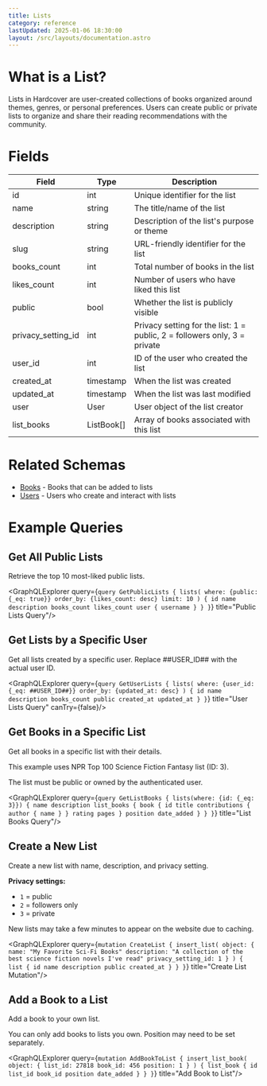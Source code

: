 ```yaml
---
title: Lists
category: reference
lastUpdated: 2025-01-06 18:30:00
layout: /src/layouts/documentation.astro
---
```



# What is a List?

Lists in Hardcover are user-created collections of books organized around themes, genres, or personal preferences. Users can create public or private lists to organize and share their reading recommendations with the community.

# Fields

<table>
    <thead>
    <tr>
        <th>Field</th>
        <th>Type</th>
        <th>Description</th>
    </tr>
    </thead>
    <tbody>
    <tr>
        <td>id</td>
        <td>int</td>
        <td>Unique identifier for the list</td>
    </tr>
    <tr>
        <td>name</td>
        <td>string</td>
        <td>The title/name of the list</td>
    </tr>
    <tr>
        <td>description</td>
        <td>string</td>
        <td>Description of the list's purpose or theme</td>
    </tr>
    <tr>
        <td>slug</td>
        <td>string</td>
        <td>URL-friendly identifier for the list</td>
    </tr>
    <tr>
        <td>books_count</td>
        <td>int</td>
        <td>Total number of books in the list</td>
    </tr>
    <tr>
        <td>likes_count</td>
        <td>int</td>
        <td>Number of users who have liked this list</td>
    </tr>
    <tr>
        <td>public</td>
        <td>bool</td>
        <td>Whether the list is publicly visible</td>
    </tr>
    <tr>
        <td>privacy_setting_id</td>
        <td>int</td>
        <td>Privacy setting for the list: 1 = public, 2 = followers only, 3 = private</td>
    </tr>
    <tr>
        <td>user_id</td>
        <td>int</td>
        <td>ID of the user who created the list</td>
    </tr>
    <tr>
        <td>created_at</td>
        <td>timestamp</td>
        <td>When the list was created</td>
    </tr>
    <tr>
        <td>updated_at</td>
        <td>timestamp</td>
        <td>When the list was last modified</td>
    </tr>
    <tr>
        <td>user</td>
        <td>User</td>
        <td>User object of the list creator</td>
    </tr>
    <tr>
        <td>list_books</td>
        <td>ListBook[]</td>
        <td>Array of books associated with this list</td>
    </tr>
    </tbody>
</table>

# Related Schemas

- [Books](/api/graphql/schemas/books) - Books that can be added to lists
- [Users](/api/graphql/schemas/users) - Users who create and interact with lists

# Example Queries

## Get All Public Lists

Retrieve the top 10 most-liked public lists.

<GraphQLExplorer query={`
query GetPublicLists {
    lists(
        where: {public: {_eq: true}}
        order_by: {likes_count: desc}
        limit: 10
    ) {
        id
        name
        description
        books_count
        likes_count
        user {
            username
        }
    }
}
`} title="Public Lists Query"/>

## Get Lists by a Specific User

Get all lists created by a specific user. Replace ##USER_ID## with the actual user ID.

<GraphQLExplorer query={`
query GetUserLists {
    lists(
        where: {user_id: {_eq: ##USER_ID##}}
        order_by: {updated_at: desc}
    ) {
        id
        name
        description
        books_count
        public
        created_at
        updated_at
    }
}
`} title="User Lists Query" canTry={false}/>

## Get Books in a Specific List

Get all books in a specific list with their details.

This example uses NPR Top 100 Science Fiction Fantasy list (ID: 3).

<Aside type="note">
    The list must be public or owned by the authenticated user.
</Aside>

<GraphQLExplorer query={`
query GetListBooks {
    lists(where: {id: {_eq: 3}}) {
        name
        description
        list_books {
            book {
                id
                title
                contributions {
                    author {
                        name
                    }
                }
                rating
                pages
            }
            position
            date_added
        }
    }
}
`} title="List Books Query"/>

## Create a New List

Create a new list with name, description, and privacy setting.

**Privacy settings:**
- `1` = public
- `2` = followers only  
- `3` = private

<Aside type="note">
    New lists may take a few minutes to appear on the website due to caching.
</Aside>

<GraphQLExplorer query={`
mutation CreateList {
    insert_list(
        object: {
            name: "My Favorite Sci-Fi Books"
            description: "A collection of the best science fiction novels I've read"
            privacy_setting_id: 1
        }
    ) {
        list {
            id
            name
            description
            public
            created_at
        }
    }
}
`} title="Create List Mutation"/>

## Add a Book to a List

Add a book to your own list.

<Aside type="note">
    You can only add books to lists you own. Position may need to be set separately.
</Aside>

<GraphQLExplorer query={`
mutation AddBookToList {
    insert_list_book(
        object: {
            list_id: 27818
            book_id: 456
            position: 1
        }
    ) {
        list_book {
            id
            list_id
            book_id
            position
            date_added
        }
    }
}
`} title="Add Book to List"/>